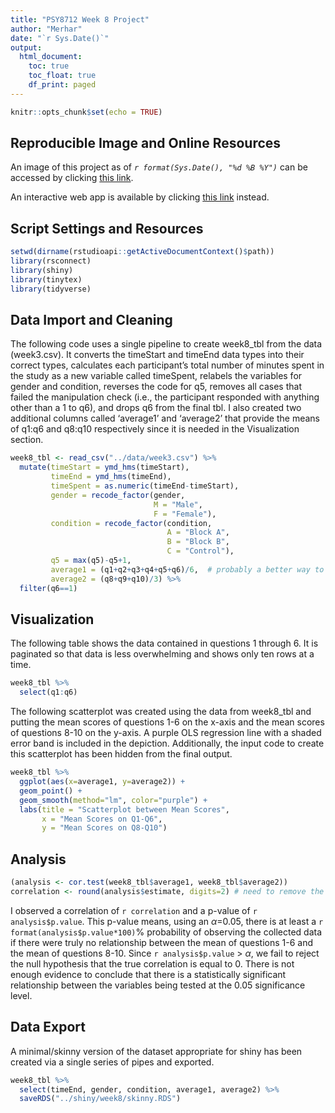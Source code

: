 ```yaml
---
title: "PSY8712 Week 8 Project"
author: "Merhar"
date: "`r Sys.Date()`"
output: 
  html_document:
    toc: true
    toc_float: true
    df_print: paged
---
```


```r
knitr::opts_chunk$set(echo = TRUE)
```

## Reproducible Image and Online Resources

An image of this project as of *`r format(Sys.Date(), "%d %B %Y")`* can be accessed by clicking [this link](https://mybinder.org/v2/gh/merha013/psy8712-week8/HEAD?urlpath=rstudio).

An interactive web app is available by clicking [this link](http://example.com) instead.

## Script Settings and Resources

```r
setwd(dirname(rstudioapi::getActiveDocumentContext()$path))
library(rsconnect)
library(shiny)
library(tinytex)
library(tidyverse)
```

## Data Import and Cleaning

The following code uses a single pipeline to create week8_tbl from the data (week3.csv). It converts the timeStart and timeEnd data types into their correct types, calculates each participant’s total number of minutes spent in the study as a new variable called timeSpent, relabels the variables for gender and condition, reverses the code for q5, removes all cases that failed the manipulation check (i.e., the participant responded with anything other than a 1 to q6), and drops q6 from the final tbl. I also created two additional columns called 'average1' and 'average2' that provide the means of q1:q6 and q8:q10 respectively since it is needed in the Visualization section.

```r
week8_tbl <- read_csv("../data/week3.csv") %>%
  mutate(timeStart = ymd_hms(timeStart),
         timeEnd = ymd_hms(timeEnd),
         timeSpent = as.numeric(timeEnd-timeStart),
         gender = recode_factor(gender,
                                M = "Male",
                                F = "Female"),
         condition = recode_factor(condition, 
                                   A = "Block A", 
                                   B = "Block B", 
                                   C = "Control"),
         q5 = max(q5)-q5+1,
         average1 = (q1+q2+q3+q4+q5+q6)/6,  # probably a better way to do this, but (q1:q6) wasn't working for me
         average2 = (q8+q9+q10)/3) %>%
  filter(q6==1)
```

## Visualization

The following table shows the data contained in questions 1 through 6. It is paginated so that data is less overwhelming and shows only ten rows at a time.

```r
week8_tbl %>%
  select(q1:q6)
```

The following scatterplot was created using the data from week8_tbl and putting the mean scores of questions 1-6 on the x-axis and the mean scores of questions 8-10 on the y-axis. A purple OLS regression line with a shaded error band is included in the depiction. Additionally, the input code to create this scatterplot has been hidden from the final output.

```r
week8_tbl %>%
  ggplot(aes(x=average1, y=average2)) +
  geom_point() +
  geom_smooth(method="lm", color="purple") +
  labs(title = "Scatterplot between Mean Scores",
       x = "Mean Scores on Q1-Q6",
       y = "Mean Scores on Q8-Q10")
```

## Analysis

```r
(analysis <- cor.test(week8_tbl$average1, week8_tbl$average2))
correlation <- round(analysis$estimate, digits=2) # need to remove the leading 0
```

I observed a correlation of `r correlation` and a p-value of `r analysis$p.value`. This p-value means, using an $\alpha$=0.05, there is at least a `r format(analysis$p.value*100)`% probability of observing the collected data if there were truly no relationship between the mean of questions 1-6 and the mean of questions 8-10. Since `r analysis$p.value` \> $\alpha$, we fail to reject the null hypothesis that the true correlation is equal to 0. There is not enough evidence to conclude that there is a statistically significant relationship between the variables being tested at the 0.05 significance level.

## Data Export

A minimal/skinny version of the dataset appropriate for shiny has been created via a single series of pipes and exported.

```r
week8_tbl %>%
  select(timeEnd, gender, condition, average1, average2) %>%
  saveRDS("../shiny/week8/skinny.RDS")
```
